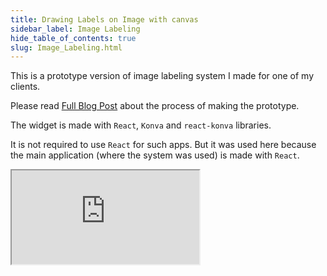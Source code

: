 ---
title: Drawing Labels on Image with canvas
sidebar_label: Image Labeling
hide_table_of_contents: true
slug: Image_Labeling.html
---

This is a prototype version of image labeling system I made for one of my clients.

Please read [Full Blog Post](https://lavrton.com/case-study-image-labeling-for-machine-learning/) about the process of making the prototype.

The widget is made with `React`, `Konva` and `react-konva` libraries.

It is not required to use `React` for such apps. But it was used here because the main application (where the system was used) is made with `React`.

<iframe 
  src="https://codesandbox.io/embed/github/konvajs/site/tree/master/react-demos/image-label-tool?hidenavigation=1&fontsize=10" 
  style={{
    width: "100%",
    height: "500px",
    border: 0,
    borderRadius: "4px",
    overflow: "hidden"
  }}
  sandbox="allow-modals allow-forms allow-popups allow-scripts allow-same-origin"
/>
